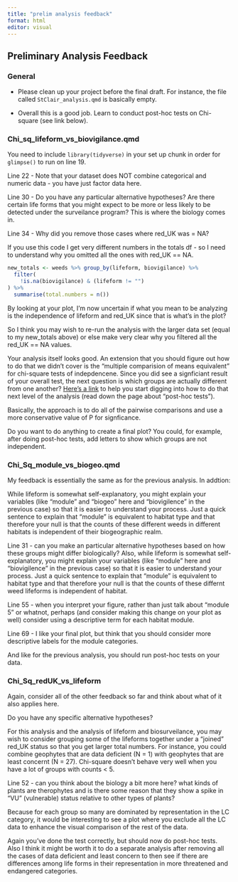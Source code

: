 ```yaml
---
title: "prelim analysis feedback"
format: html
editor: visual
---
```


## Preliminary Analysis Feedback

### General
- Please clean up your project before the final draft. For instance, the file called `StClair_analysis.qmd` is basically empty.

- Overall this is a good job. Learn to conduct post-hoc tests on Chi-square (see link below).


### Chi_sq_lifeform_vs_biovigilance.qmd
You need to include `library(tidyverse)` in your set up chunk in order for `glimpse()` to run on line 19.

Line 22 - Note that your dataset does NOT combine categorical and numeric data - you have just factor data here.

Line 30 - Do you have any particular alternative hypotheses? Are there certain life forms that you might expect to be more or less likely to be detected under the surveilance program? This is where the biology comes in.

Line 34 - Why did you remove those cases where red_UK was = NA? 

If you use this code I get very different numbers in the totals df - so I need to understand why you omitted all the ones with red_UK == NA.
```r
new_totals <- weeds %>% group_by(lifeform, biovigilance) %>% 
  filter(
    !is.na(biovigilance) & (lifeform != "")
) %>% 
  summarise(total.numbers = n())
```
By looking at your plot, I'm now uncertain if what you mean to be analyzing is the independence of lifeform and red_UK since that is what's in the plot?

So I think you may wish to re-run the analysis with the larger data set (equal to my new_totals above) or else make very clear why you filtered all the red_UK == NA values.

Your analysis itself looks good.
An extension that you should figure out how to do that we didn't cover is the "multiple comparision of means equivalent" for chi-square tests of indepdencene. Since you did see a signficiant result of your overall test, the next question is which groups are actually different from one another?  [Here's a link](https://www.biostathandbook.com/chiind.html) to help you start digging into how to do that next level of the analysis (read down the page about "post-hoc tests").

Basically, the approach is to do all of the pairwise comparisons and use a more conservative value of P for signficance.

Do you want to do anything to create a final plot? You could, for example, after doing post-hoc tests, add letters to show which groups are not independent.

### Chi_Sq_module_vs_biogeo.qmd
My feedback is essentially the same as for the previous analysis.
In addtion:

While lifeform is somewhat self-explanatory, you might explain your variables (like "module" and "biogeo" here and "biovigilence" in the previous case) so that it is easier to understand your process. Just a quick sentence to explain that "module" is equivalent to habitat type and that therefore your null is that the counts of these different weeds in different habitats is independent of their biogeographic realm.

Line 31 - can you  make an particular alternative hypotheses based on how these groups might differ biologically? Also, while lifeform is somewhat self-explanatory, you might explain your variables (like "module" here and "biovigilence" in the previous case) so that it is easier to understand your process. Just a quick sentence to explain that "module" is equivalent to habitat type and that therefore your null is that the counts of these differnt weed lifeforms is independent of habitat.

Line 55 - when you interpret your figure, rather than just talk about "module 5" or whatnot, perhaps (and consider making this change on your plot as well) consider using a descriptive term for each habitat module.

Line 69 - I like your final plot, but think that you should consider more descriptive labels for the module categories.

And like for the previous analysis, you should run post-hoc tests on your data.

### Chi_Sq_redUK_vs_lifeform
Again, consider all of the other feedback so far and think about what of it also applies here.

Do you have any specific alternative hypotheses? 

For this analysis and the analysis of lifeform and biosurveilance, you may wish to consider grouping some of the lifeforms together under a "joined" red_UK status so that you get larger total numbers. For instance, you could combine geophytes that are data deficient (N = 1) with geophytes that are least concernt (N = 27). Chi-square doesn't behave very well when you have a lot of groups with counts < 5.

Line 52 - can you think about the biology a bit more here? what kinds of plants are therophytes and is there some reason that they show a spike in "VU" (vulnerable) status relative to other types of plants? 

Because for each group so many are dominated by representation in the LC category, it would be interesting to see a plot where you exclude all the LC data to enhance the visual comparison of the rest of the data.

Again you've done the test correctly, but should now do post-hoc tests. Also I think it might be worth it to do a separate analysis after removing all the cases of data deficient and least concern to then see if there are differences among life forms in their representation in more threatened and endangered categories.



